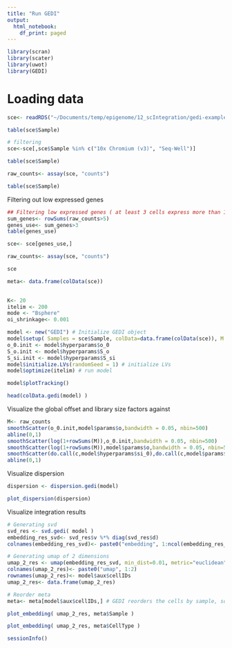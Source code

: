 ```yaml
---
title: "Run GEDI"
output:
  html_notebook:
    df_print: paged
---
```


```r

library(scran)
library(scater)
library(uwot)
library(GEDI)

```

# Loading data

```r

sce<- readRDS("~/Documents/temp/epigenome/12_scIntegration/gedi-example/sce.rds")

table(sce$Sample)

# filtering 
sce<-sce[,sce$Sample %in% c("10x Chromium (v3)", "Seq-Well")]

table(sce$Sample)

raw_counts<- assay(sce, "counts")

table(sce$Sample)

```

Filtering out low expressed genes

```r

## Filtering low expressed genes ( at least 3 cells express more than 1 counts)        
sum_genes<- rowSums(raw_counts>5)
genes_use<- sum_genes>3
table(genes_use)

sce<- sce[genes_use,]

raw_counts<- assay(sce, "counts")

sce

meta<- data.frame(colData(sce))
    
```


```r

K<- 20
itelim <- 200
mode <- "Bsphere"
oi_shrinkage<- 0.001

model <- new("GEDI") # Initialize GEDI object
model$setup( Samples = sce$Sample, colData=data.frame(colData(sce)), M = raw_counts,  mode = mode, oi_shrinkage=oi_shrinkage ) # set up parameters
o_0.init <- model$hyperparams$o_0
S_o.init <- model$hyperparams$S_o
S_si.init <- model$hyperparams$S_si
model$initialize.LVs(randomSeed = 1) # initialize LVs
model$optimize(itelim) # run model

model$plotTracking()

head(colData.gedi(model) )

```


Visualize the global offset and library size factors against

```r

M<- raw_counts
smoothScatter(o_0.init,model$params$o,bandwidth = 0.05, nbin=500)
abline(0,1)
smoothScatter(log(1+rowSums(M)),o_0.init,bandwidth = 0.05, nbin=500)
smoothScatter(log(1+rowSums(M)),model$params$o,bandwidth = 0.05, nbin=500)
smoothScatter(do.call(c,model$hyperparams$si_0),do.call(c,model$params$si),bandwidth = 0.05, nbin=500)
abline(0,1)

```

Visualize dispersion

```r

dispersion <- dispersion.gedi(model)

plot_dispersion(dispersion)

```

Visualize integration results

```r

# Generating svd
svd_res <- svd.gedi( model )
embedding_res_svd<- svd_res$v %*% diag(svd_res$d)
colnames(embedding_res_svd)<- paste0("embedding", 1:ncol(embedding_res_svd))

# Generating umap of 2 dimensions
umap_2_res <- umap(embedding_res_svd, min_dist=0.01, metric="euclidean")
colnames(umap_2_res)<- paste0("umap", 1:2)
rownames(umap_2_res)<- model$aux$cellIDs
umap_2_res<- data.frame(umap_2_res)

# Reorder meta
meta<- meta[model$aux$cellIDs,] # GEDI reorders the cells by sample, so we need to reorder our original metadata

plot_embedding( umap_2_res, meta$Sample )

plot_embedding( umap_2_res, meta$CellType )

```


```r

sessionInfo()

```

